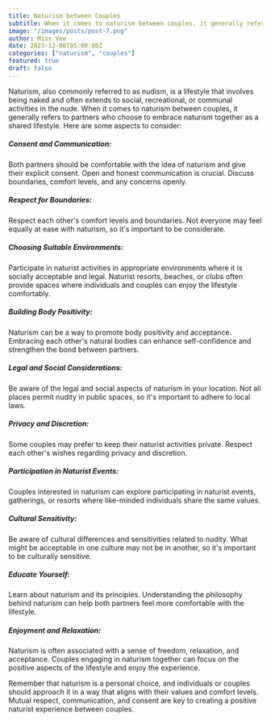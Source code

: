 ```yaml
---
title: Naturism between Couples
subtitle: When it comes to naturism between couples, it generally refers to partners who choose to embrace naturism together as a shared lifestyle.
image: "/images/posts/post-7.png"
author: Miss Vee
date: 2023-12-06T05:00:00Z
categories: ["naturism", "couples"]
featured: true
draft: false
---
```


Naturism, also commonly referred to as nudism, is a lifestyle that involves being naked and often extends to social, recreational, or communal activities in the nude. When it comes to naturism between couples, it generally refers to partners who choose to embrace naturism together as a shared lifestyle. Here are some aspects to consider:

##### Consent and Communication:

Both partners should be comfortable with the idea of naturism and give their explicit consent.
Open and honest communication is crucial. Discuss boundaries, comfort levels, and any concerns openly.

##### Respect for Boundaries:

Respect each other's comfort levels and boundaries. Not everyone may feel equally at ease with naturism, so it's important to be considerate.

##### Choosing Suitable Environments:

Participate in naturist activities in appropriate environments where it is socially acceptable and legal.
Naturist resorts, beaches, or clubs often provide spaces where individuals and couples can enjoy the lifestyle comfortably.

##### Building Body Positivity:

Naturism can be a way to promote body positivity and acceptance. Embracing each other's natural bodies can enhance self-confidence and strengthen the bond between partners.

##### Legal and Social Considerations:

Be aware of the legal and social aspects of naturism in your location. Not all places permit nudity in public spaces, so it's important to adhere to local laws.

##### Privacy and Discretion:

Some couples may prefer to keep their naturist activities private. Respect each other's wishes regarding privacy and discretion.

##### Participation in Naturist Events:

Couples interested in naturism can explore participating in naturist events, gatherings, or resorts where like-minded individuals share the same values.

##### Cultural Sensitivity:

Be aware of cultural differences and sensitivities related to nudity. What might be acceptable in one culture may not be in another, so it's important to be culturally sensitive.

##### Educate Yourself:

Learn about naturism and its principles. Understanding the philosophy behind naturism can help both partners feel more comfortable with the lifestyle.

##### Enjoyment and Relaxation:

Naturism is often associated with a sense of freedom, relaxation, and acceptance. Couples engaging in naturism together can focus on the positive aspects of the lifestyle and enjoy the experience.

Remember that naturism is a personal choice, and individuals or couples should approach it in a way that aligns with their values and comfort levels. Mutual respect, communication, and consent are key to creating a positive naturist experience between couples.
